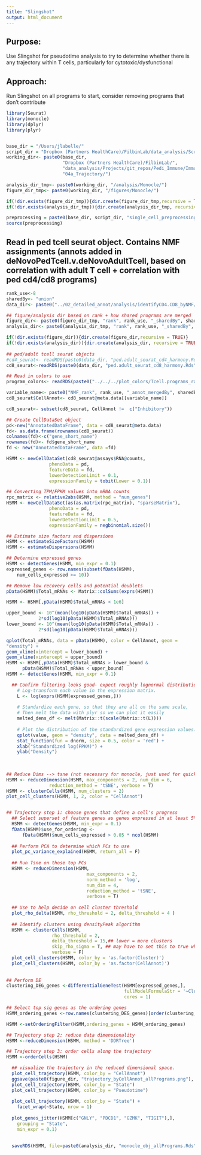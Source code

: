 ```yaml
---
title: "Slingshot"
output: html_document
---
```


## Purpose:
Use Slingshot for pseudotime analysis to try to determine whether there is any trajectory within T cells, particularly for cytotoxic/dysfunctional


## Approach:
Run Slingshot on all programs to start, consider removing programs that don't contribute


```r
library(Seurat) 
library(monocle)
library(dplyr)
library(plyr)


base_dir = "/Users/jlabelle/"
script_dir = "Dropbox (Partners HealthCare)/FilbinLab/data_analysis/Scripts/"
working_dir<- paste0(base_dir, 
                     "Dropbox (Partners HealthCare)/FilbinLab/",
                     "data_analysis/Projects/git_repos/Pedi_Immune/ImmuneCellAnalysis/02a_Tcells/02_Ped.Adult/", 
                     "04a_Trajectory/")

analysis_dir_tmp<- paste0(working_dir, "/analysis/Monocle/")
figure_dir_tmp<- paste0(working_dir, "/figures/Monocle/")

if(!dir.exists(figure_dir_tmp)){dir.create(figure_dir_tmp,recursive = TRUE)}
if(!dir.exists(analysis_dir_tmp)){dir.create(analysis_dir_tmp, recursive = TRUE)}

preprocessing = paste0(base_dir, script_dir, "single_cell_preprocessing_helper_functions.R")
source(preprocessing)

```

## Read in ped tcell seurat object. Contains NMF assignments (annots added in deNovoPedTcell.v.deNovoAdultTcell, based on correlation with adult T cell + correlation with ped cd4/cd8 programs)
```r
rank_use<-8
sharedBy<- "union" 
data_dir<- paste0("../02_detailed_annot/analysis/identifyCD4.CD8_byNMF/", "rank",rank_use, "_sharedBy", sharedBy, "/" )

## figure/analysis dir based on rank + how shared programs are merged
figure_dir<- paste0(figure_dir_tmp, "rank", rank_use, "_sharedBy", sharedBy, "/")
analysis_dir<- paste0(analysis_dir_tmp, "rank", rank_use, "_sharedBy", sharedBy, "/")

if(!dir.exists(figure_dir)){dir.create(figure_dir,recursive = TRUE)}
if(!dir.exists(analysis_dir)){dir.create(analysis_dir, recursive = TRUE)}
  
## ped/adult tcell seurat objects
#cd4_seurat<- readRDS(paste0(data_dir, "ped.adult_seurat_cd4_harmony.Rds"))
cd8_seurat<-readRDS(paste0(data_dir, "ped.adult_seurat_cd8_harmony.Rds"))

## Read in colors to use
program_colors<- readRDS(paste0("../../../plot_colors/Tcell.programs_rank", rank_use, "sharedBy", sharedBy, "_reAnnot.Rds"))

variable_name<- paste0("NMF_rank", rank_use, "_annot_mergedBy", sharedBy, "_reAnnot")
cd8_seurat$CellAnnot<- cd8_seurat@meta.data[[variable_name]]

```

```r
cd8_seurat<- subset(cd8_seurat, CellAnnot !=  c("Inhibitory"))
```



```r
## Create CellDataSet object
pd<-new("AnnotatedDataFrame", data = cd8_seurat@meta.data)
fd<- as.data.frame(rownames(cd8_seurat))
colnames(fd)<-c("gene_short_name")
rownames(fd)<- fd$gene_short_name
fd <- new("AnnotatedDataFrame", data =fd)

HSMM <- newCellDataSet(cd8_seurat@assays$RNA@counts,
                phenoData = pd,
                featureData = fd,
                lowerDetectionLimit = 0.1,
                expressionFamily = tobit(Lower = 0.1))

## Converting TPM/FPKM values into mRNA counts
rpc_matrix <- relative2abs(HSMM, method = "num_genes")
HSMM <- newCellDataSet(as(as.matrix(rpc_matrix), "sparseMatrix"),
                phenoData = pd,
                featureData = fd,
                lowerDetectionLimit = 0.5,
                expressionFamily = negbinomial.size())

## Estimate size factors and dispersions
HSMM <- estimateSizeFactors(HSMM)
HSMM <- estimateDispersions(HSMM)

## Determine expressed genes
HSMM <- detectGenes(HSMM, min_expr = 0.1)
expressed_genes <- row.names(subset(fData(HSMM),
    num_cells_expressed >= 10))

## Remove low recovery cells and potential doublets
pData(HSMM)$Total_mRNAs <- Matrix::colSums(exprs(HSMM))

HSMM <- HSMM[,pData(HSMM)$Total_mRNAs < 1e6]

upper_bound <- 10^(mean(log10(pData(HSMM)$Total_mRNAs)) +
            2*sd(log10(pData(HSMM)$Total_mRNAs)))
lower_bound <- 10^(mean(log10(pData(HSMM)$Total_mRNAs)) -
            2*sd(log10(pData(HSMM)$Total_mRNAs)))

qplot(Total_mRNAs, data = pData(HSMM), color = CellAnnot, geom =
"density") +
geom_vline(xintercept = lower_bound) +
geom_vline(xintercept = upper_bound)
HSMM <- HSMM[,pData(HSMM)$Total_mRNAs > lower_bound &
      pData(HSMM)$Total_mRNAs < upper_bound]
HSMM <- detectGenes(HSMM, min_expr = 0.1)

  ## Confirm filtering looks good- expect roughly lognormal distribution
    # Log-transform each value in the expression matrix.
    L <- log(exprs(HSMM[expressed_genes,]))
    
    # Standardize each gene, so that they are all on the same scale,
    # Then melt the data with plyr so we can plot it easily
    melted_dens_df <- melt(Matrix::t(scale(Matrix::t(L))))
    
    # Plot the distribution of the standardized gene expression values.
    qplot(value, geom = "density", data = melted_dens_df) +
    stat_function(fun = dnorm, size = 0.5, color = 'red') +
    xlab("Standardized log(FPKM)") +
    ylab("Density")
    
    
    
## Reduce Dims --> tsne (not necessary for monocle, just used for quick vis)
HSMM <- reduceDimension(HSMM, max_components = 2, num_dim = 6,
                reduction_method = 'tSNE', verbose = T)
HSMM <- clusterCells(HSMM, num_clusters = 2)
plot_cell_clusters(HSMM, 1, 2, color = "CellAnnot")


## Trajectory step 1: choose genes that define a cell's progress
  ## Select superset of feature genes as genes expressed in at least 5% of all the cells
  HSMM <- detectGenes(HSMM, min_expr = 0.1)
  fData(HSMM)$use_for_ordering <-
      fData(HSMM)$num_cells_expressed > 0.05 * ncol(HSMM)
  
  ## Perform PCA to determine which PCs to use
  plot_pc_variance_explained(HSMM, return_all = F)
  
  ## Run Tsne on those top PCs
  HSMM <- reduceDimension(HSMM,
                              max_components = 2,
                              norm_method = 'log',
                              num_dim = 4,
                              reduction_method = 'tSNE',
                              verbose = T)
  
  ## Use to help decide on cell cluster threshold
  plot_rho_delta(HSMM, rho_threshold = 2, delta_threshold = 4 )
  
  ## Identify clusters using densityPeak algorithm
  HSMM <- clusterCells(HSMM,
                 rho_threshold = 2,
                 delta_threshold = 15,## lower = more clusters
                 skip_rho_sigma = T, ## may have to set this to true when clustering isn't already run
                 verbose = F)
  plot_cell_clusters(HSMM, color_by = 'as.factor(Cluster)')
  plot_cell_clusters(HSMM, color_by = 'as.factor(CellAnnot)')
  
  
## Perform DE
clustering_DEG_genes <-differentialGeneTest(HSMM[expressed_genes,],
                                            fullModelFormulaStr = '~Cluster',
                                            cores = 1)

## Select top sig genes as the ordering genes
HSMM_ordering_genes <-row.names(clustering_DEG_genes)[order(clustering_DEG_genes$qval)][1:1000]

HSMM <-setOrderingFilter(HSMM,ordering_genes = HSMM_ordering_genes)

## Trajectory step 2: reduce data dimensionality
HSMM <-reduceDimension(HSMM, method = 'DDRTree')

## Trajectory step 3: order cells along the trajectory
HSMM <-orderCells(HSMM)

  ## visualize the trajectory in the reduced dimensional space.
  plot_cell_trajectory(HSMM, color_by = "CellAnnot")
  ggsave(paste0(figure_dir, "trajectory_byCellAnnot_allPrograms.png"), width=6, height=6)
  plot_cell_trajectory(HSMM, color_by = "State")
  plot_cell_trajectory(HSMM, color_by = "Pseudotime")
  
  plot_cell_trajectory(HSMM, color_by = "State") +
    facet_wrap(~State, nrow = 1)
  
  plot_genes_jitter(HSMM[c("GNLY", "PDCD1", "GZMK", "TIGIT"),],
    grouping = "State",
    min_expr = 0.1)
  
  
  saveRDS(HSMM, file=paste0(analysis_dir, "monocle_obj_allPrograms.Rds"))
```


